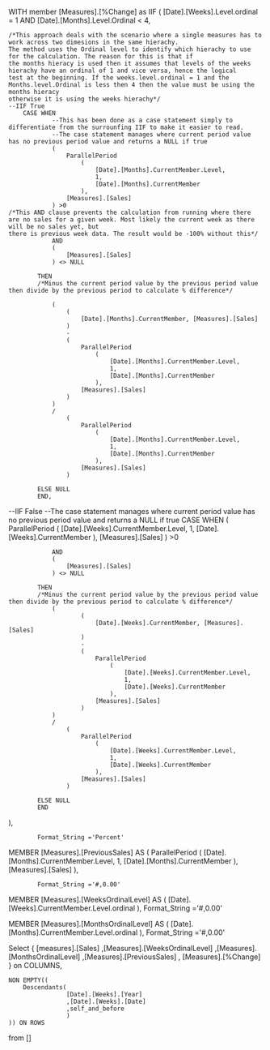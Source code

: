 WITH member [Measures].[%Change] as
IIF
(
 [Date].[Weeks].Level.ordinal = 1 AND [Date].[Months].Level.Ordinal < 4, 

	/*This approach deals with the scenario where a single measures has to work across two dimesions in the same hierachy.
	The method uses the Ordinal level to identify which hierachy to use for the calculation. The reason for this is that if
	the months hieracy is used then it assumes that levels of the weeks hierachy have an ordinal of 1 and vice versa, hence the logical
	test at the beginning. If the weeks.level.ordinal = 1 and the Months.level.Ordinal is less then 4 then the value must be using the months hieracy
	otherwise it is using the weeks hierachy*/
	--IIF True		
		CASE WHEN
			    --This has been done as a case statement simply to differentiate from the surrounfing IIF to make it easier to read.
			    --The case statement manages where current period value has no previous period value and returns a NULL if true
			    (
			        ParallelPeriod
			            (
			                [Date].[Months].CurrentMember.Level,
			                1,
			                [Date].[Months].CurrentMember
			            ),
			        [Measures].[Sales]
			    ) >0
	/*This AND clause prevents the calculation from running where there are no sales for a given week. Most likely the current week as there will be no sales yet, but 
	there is previous week data. The result would be -100% without this*/
				AND 
				(
					[Measures].[Sales] 
				) <> NULL

			THEN
			/*Minus the current period value by the previous period value then divide by the previous period to calculate % difference*/
						
                (
					(
				        [Date].[Months].CurrentMember, [Measures].[Sales]
					)
				    -
				    (
				        ParallelPeriod
				            (
				                [Date].[Months].CurrentMember.Level,
				                1,
				                [Date].[Months].CurrentMember
				            ),
				        [Measures].[Sales]
				    )
				) 
				/
				    (
				        ParallelPeriod
				            (
				                [Date].[Months].CurrentMember.Level,
				                1,
				                [Date].[Months].CurrentMember
				            ),
				        [Measures].[Sales]
				    )

            ELSE NULL
			END,

--IIF False
		--The case statement manages where current period value has no previous period value and returns a NULL if true
			CASE WHEN
			    (
			        ParallelPeriod
			            (
			                [Date].[Weeks].CurrentMember.Level,
			                1,
			                [Date].[Weeks].CurrentMember
			            ),
			        [Measures].[Sales]
			    ) >0

				AND 
				(
					[Measures].[Sales] 
				) <> NULL

			THEN
			/*Minus the current period value by the previous period value then divide by the previous period to calculate % difference*/
				(
					    (
				   		    [Date].[Weeks].CurrentMember, [Measures].[Sales]
					    )
				        -
				        (
				            ParallelPeriod
				                (
				                    [Date].[Weeks].CurrentMember.Level,
				                    1,
				                    [Date].[Weeks].CurrentMember
				                ),
				            [Measures].[Sales]
				        )
				) 
				/
				    (
				        ParallelPeriod
				            (
				                [Date].[Weeks].CurrentMember.Level,
				                1,
				                [Date].[Weeks].CurrentMember
				            ),
				        [Measures].[Sales]
				    )

            ELSE NULL
			END
          
),

			Format_String ='Percent'

MEMBER [Measures].[PreviousSales] 
AS 
	  (
				        ParallelPeriod
				            (
				                [Date].[Months].CurrentMember.Level,
				                1,
				                [Date].[Months].CurrentMember
				            ),
				        [Measures].[Sales]
				    ),

			Format_String ='#,0.00'

MEMBER [Measures].[WeeksOrdinalLevel] 
AS 
 (
	[Date].[Weeks].CurrentMember.Level.ordinal
 ),
			Format_String ='#,0.00'

MEMBER [Measures].[MonthsOrdinalLevel] 
AS 
 (
	[Date].[Months].CurrentMember.Level.ordinal
 ),
			Format_String ='#,0.00'

 Select {
			[measures].[Sales]
			,[Measures].[WeeksOrdinalLevel]
			,[Measures].[MonthsOrdinalLevel]
			,[Measures].[PreviousSales]
			, [Measures].[%Change]
			} on COLUMNS,

	NON EMPTY((
		Descendants(
					[Date].[Weeks].[Year]
					,[Date].[Weeks].[Date]
					,self_and_before
					)
    )) ON ROWS
 from [<database>]
 